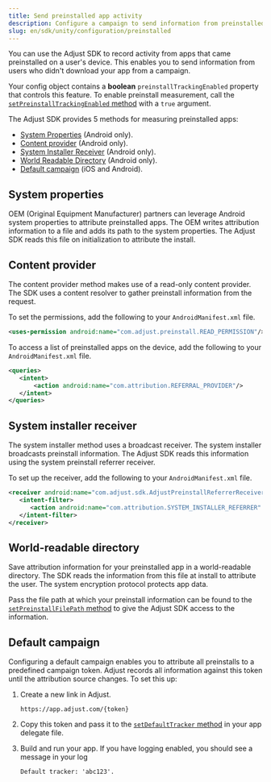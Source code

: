 ```yaml
---
title: Send preinstalled app activity
description: Configure a campaign to send information from preinstalled apps.
slug: en/sdk/unity/configuration/preinstalled
---
```



You can use the Adjust SDK to record activity from apps that came preinstalled on a user's device. This enables you to send information from users who didn't download your app from a campaign.

Your config object contains a **boolean** `preinstallTrackingEnabled` property that controls this feature. To enable preinstall measurement, call the [`setPreinstallTrackingEnabled` method](#unity-setpreinstalltrackingenabled-invocation) with a `true` argument.

<SetPreinstallTrackingEnabled />

The Adjust SDK provides 5 methods for measuring preinstalled apps:

* [System Properties](#system-properties) (Android only).
* [Content provider](#content-provider) (Android only).
* [System Installer Receiver](#system-installer-receiver) (Android only).
* [World Readable Directory](#world-readable-directory) (Android only).
* [Default campaign](#default-campaign) (iOS and Android).

## System properties

<Abbr>OEM (Original Equipment Manufacturer)</Abbr> partners can leverage Android system properties to attribute preinstalled apps. The OEM writes attribution information to a file and adds its path to the system properties. The Adjust SDK reads this file on initialization to attribute the install.

## Content provider

The content provider method makes use of a read-only content provider. The SDK uses a content resolver to gather preinstall information from the request.

To set the permissions, add the following to your `AndroidManifest.xml` file.

```xml title="AndroidManifest.xml"
<uses-permission android:name="com.adjust.preinstall.READ_PERMISSION"/>
```

To access a list of preinstalled apps on the device, add the following to your `AndroidManifest.xml` file.

```xml title="AndroidManifest.xml"
<queries>
   <intent>
       <action android:name="com.attribution.REFERRAL_PROVIDER"/>
   </intent>
</queries>
```

## System installer receiver

The system installer method uses a broadcast receiver. The system installer broadcasts preinstall information. The Adjust SDK reads this information using the system preinstall referrer receiver.

To set up the receiver, add the following to your `AndroidManifest.xml` file.

```xml title="AndroidManifest.xml"
<receiver android:name="com.adjust.sdk.AdjustPreinstallReferrerReceiver"> 
   <intent-filter> 
      <action android:name="com.attribution.SYSTEM_INSTALLER_REFERRER" /> 
   </intent-filter> 
</receiver>
```

## World-readable directory

Save attribution information for your preinstalled app in a world-readable directory. The SDK reads the information from this file at install to attribute the user. The system encryption protocol protects app data.

Pass the file path at which your preinstall information can be found to the [`setPreinstallFilePath` method](#unity-setpreinstallfilepath-invocation) to give the Adjust SDK access to the information.

<SetPreinstallFilePath />

## Default campaign

Configuring a default campaign enables you to attribute all preinstalls to a predefined campaign token. Adjust records all information against this token until the attribution source changes. To set this up:

1. Create a new link in Adjust.
   
   ```http "{token}"
   https://app.adjust.com/{token}
   ```

2. Copy this token and pass it to the [`setDefaultTracker` method](#ios-setdefaulttracker-invocation) in your app delegate file.

   <SetDefaultTracker />

3. Build and run your app. If you have logging enabled, you should see a message in your log

   ```text
   Default tracker: 'abc123'.
   ```
